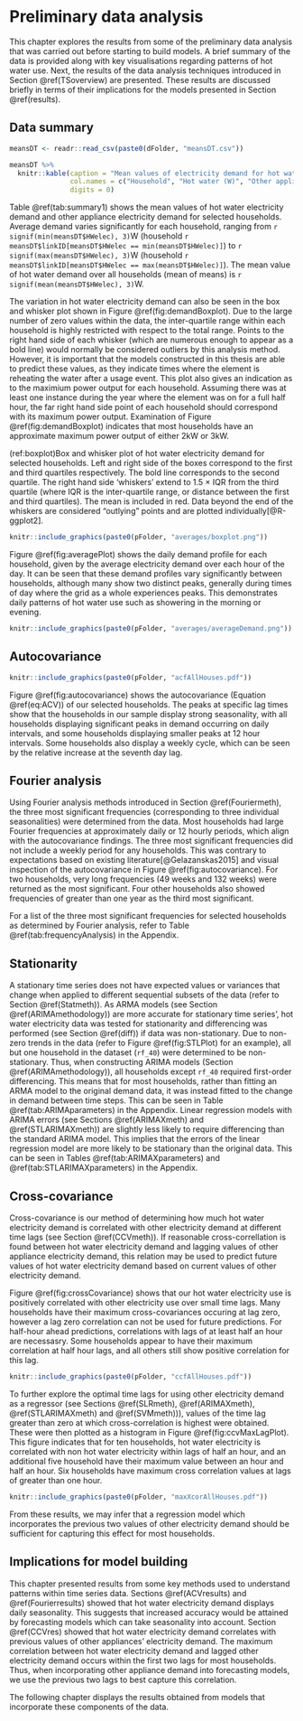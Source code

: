 # Preliminary data analysis {#prelimDA}

This chapter explores the results from some of the preliminary data analysis that was carried out before starting to build models.
A brief summary of the data is provided along with key visualisations regarding patterns of hot water use.
Next, the results of the data analysis techniques introduced in Section \@ref(TSoverview) are presented.
These results are discussed briefly in terms of their implications for the models presented in Section \@ref(results).

## Data summary

```r
meansDT <- readr::read_csv(paste0(dFolder, "meansDT.csv"))
```

```r
meansDT %>%
  knitr::kable(caption = "Mean values of electricity demand for hot water and other appliances for selected households, rounded to nearest Watt", 
               col.names = c("Household", "Hot water (W)", "Other appliances (W)"), 
               digits = 0)
```

Table \@ref(tab:summary1) shows the mean values of hot water electricity demand and other appliance electricity demand for selected households. Average demand varies significantly for each household, ranging from `r signif(min(meansDT$HWelec), 3)`W (household `r meansDT$linkID[meansDT$HWelec == min(meansDT$HWelec)]`) to `r signif(max(meansDT$HWelec), 3)`W (household `r meansDT$linkID[meansDT$HWelec == max(meansDT$HWelec)]`). 
The mean value of hot water demand over all households (mean of means) is `r signif(mean(meansDT$HWelec), 3)`W.

The variation in hot water electricity demand can also be seen in the box and whisker plot shown in Figure \@ref(fig:demandBoxplot). 
Due to the large number of zero values within the data, the inter-quartile range within each household is highly restricted with respect to the total range.
Points to the right hand side of each whisker (which are numerous enough to appear as a bold line) would normally be considered outliers by this analysis method.
However, it is important that the models constructed in this thesis are able to predict these values, as they indicate times where the element is reheating the water after a usage event.
This plot also gives an indication as to the maximium power output for each household.
Assuming there was at least one instance during the year where the element was on for a full half hour, the far right hand side point of each household should correspond with its maximum power output.
Examination of Figure \@ref(fig:demandBoxplot) indicates that most households have an approximate maximum power output of either 2kW or 3kW.

(ref:boxplot)Box and whisker plot of hot water electricity demand for selected households. Left and right side of the boxes correspond to the first and third quartiles respectively. The bold line corresponds to the second quartile. The right hand side 'whiskers' extend to 1.5 $\times$ IQR from the third quartile (where IQR is the inter-quartile range, or distance between the first and third quartiles). The mean is included in red. Data beyond the end of the whiskers are considered "outlying" points and are plotted individually[@R-ggplot2].

```r
knitr::include_graphics(paste0(pFolder, "averages/boxplot.png"))
```

Figure \@ref(fig:averagePlot) shows the daily demand profile for each household, given by the average electricity demand over each hour of the day. It can be seen that these demand profiles vary significantly between households, although many show two distinct peaks, generally during times of day where the grid as a whole experiences peaks. This demonstrates daily patterns of hot water use such as showering in the morning or evening.

```r
knitr::include_graphics(paste0(pFolder, "averages/averageDemand.png"))
```

## Autocovariance {#ACVresults}

```r
knitr::include_graphics(paste0(pFolder, "acfAllHouses.pdf"))
```

Figure \@ref(fig:autocovariance) shows the autocovariance (Equation \@ref(eq:ACV)) of our selected households. The peaks at specific lag times show that the households in our sample display strong seasonality, with all households displaying significant peaks in demand occurring on daily intervals, and some households displaying smaller peaks at 12 hour intervals. Some households also display a weekly cycle, which can be seen by the relative increase at the seventh day lag. 

## Fourier analysis {#Fourierresults}

Using Fourier analysis methods introduced in Section \@ref(Fouriermeth), the three most significant frequencies (corresponding to three individual seasonalities) were determined from the data.
Most households had large Fourier frequencies at approximately daily or 12 hourly periods, which align with the autocovariance findings. 
The three most significant frequencies did not include a weekly period for any households.
This was contrary to expectations based on existing literature[@Gelazanskas2015] and visual inspection of the autocovariance in Figure \@ref(fig:autocovariance). 
For two households, very long frequencies (49 weeks and 132 weeks) were returned as the most significant. 
Four other households also showed frequencies of greater than one year as the third most significant.

<!--
It is unlikely that adding frequencies of this length would greatly improve the accuracy of a forecasting model, and could lead to very lengthy computation times.
For this reason, caution must be taken when using frequencies obtained by this method in models.
-->
For a list of the three most significant frequencies for selected households as determined by Fourier analysis, refer to Table \@ref(tab:frequencyAnalysis) in the Appendix.

## Stationarity {#statres}

A stationary time series does not have expected values or variances that change when applied to different sequential subsets of the data (refer to Section \@ref(Statmeth)).
As ARMA models (see Section \@ref(ARIMAmethodology)) are more accurate for stationary time series', hot water electricity data was tested for stationarity and differencing was performed (see Section \@ref(diff)) if data was non-stationary.
Due to non-zero trends in the data (refer to Figure \@ref(fig:STLPlot) for an example), all but one household in the dataset (`rf_40`) were determined to be non-stationary.
Thus, when constructing ARIMA models (Section \@ref(ARIMAmethodology)), all households except `rf_40` required first-order differencing.
This means that for most households, rather than fitting an ARMA model to the original demand data, it was instead fitted to the change in demand between time steps.
This can be seen in Table \@ref(tab:ARIMAparameters) in the Appendix.
Linear regression models with ARIMA errors (see Sections \@ref(ARIMAXmeth) and \@ref(STLARIMAXmeth)) are slightly less likely to require differencing than the standard ARIMA model.
This implies that the errors of the linear regression model are more likely to be stationary than the original data.
This can be seen in Tables \@ref(tab:ARIMAXparameters) and \@ref(tab:STLARIMAXparameters) in the Appendix.

## Cross-covariance {#CCVres}

Cross-covariance is our method of determining how much hot water electricity demand is correlated with other electricity demand at different time lags (see Section \@ref(CCVmeth)).
If reasonable cross-correllation is found between hot water electricity demand and lagging values of other appliance electricity demand, this relation may be used to predict future values of hot water electricity demand based on current values of other electricity demand.

Figure \@ref(fig:crossCovariance) shows that our hot water electricity use is positively correlated with other electricity use over small time lags. 
Many households have their maximum cross-covariances occuring at lag zero, however a lag zero correlation can not be used for future predictions.
For half-hour ahead predictions, correlations with lags of at least half an hour are necessasry.
Some households appear to have their maximum correlation at half hour lags, and all others still show positive correlation for this lag.

```r
knitr::include_graphics(paste0(pFolder, "ccfAllHouses.pdf"))
```

To further explore the optimal time lags for using other electricity demand as a regressor (see Sections \@ref(SLRmeth), \@ref(ARIMAXmeth), \@ref(STLARIMAXmeth) and \@ref(SVMmeth))), values of the time lag greater than zero at which cross-correlation is highest were obtained.
These were then plotted as a histogram in Figure \@ref(fig:ccvMaxLagPlot).
This figure indicates that for ten households, hot water electricity is correlated with non hot water electricity within lags of half an hour, and an additional five household have their maximum value between an hour and half an hour. 
Six households have maximum cross correlation values at lags of greater than one hour.

```r
knitr::include_graphics(paste0(pFolder, "maxXcorAllHouses.pdf"))
```

From these results, we may infer that a regression model which incorporates the previous two values of other electricity demand should be sufficient for capturing this effect for most households.

## Implications for model building

This chapter presented results from some key methods used to understand patterns within time series data.
Sections \@ref(ACVresults) and \@ref(Fourierresults) showed that hot water electricity demand displays daily seasonality.
This suggests that increased accuracy would be attained by forecasting models which can take seasonality into account.
Section \@ref(CCVres) showed that hot water electricity demand correlates with previous values of other appliances' electricity demand.
The maximum correlation between hot water electricity demand and lagged other electricity demand occurs within the first two lags for most households. Thus, when incorporating other appliance demand into forecasting models, we use the previous two lags to best capture this correlation. 

The following chapter displays the results obtained from models that incorporate these components of the data.